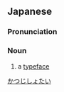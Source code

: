 ==Japanese==
{{ja-kanjitab|かつ|じ|しょ|たい|yomi=o}}

===Pronunciation===
{{ja-pron|yomi=o|かつじしょたい}}

===Noun===
{{ja-noun|かつじしょたい}}

# a [[typeface]]

[[Category:ja:Typography|かつじしょたい]]